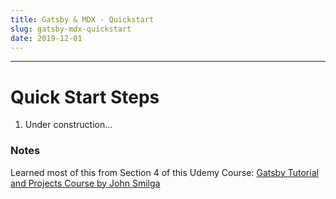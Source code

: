 ```yaml
---
title: Gatsby & MDX - Quickstart
slug: gatsby-mdx-quickstart
date: 2019-12-01
---
```


---

# Quick Start Steps

1. Under construction...

### Notes

Learned most of this from Section 4 of this Udemy Course: [Gatsby Tutorial and Projects Course by John Smilga](https://www.udemy.com/course/gatsby-tutorial-and-projects-course/)

